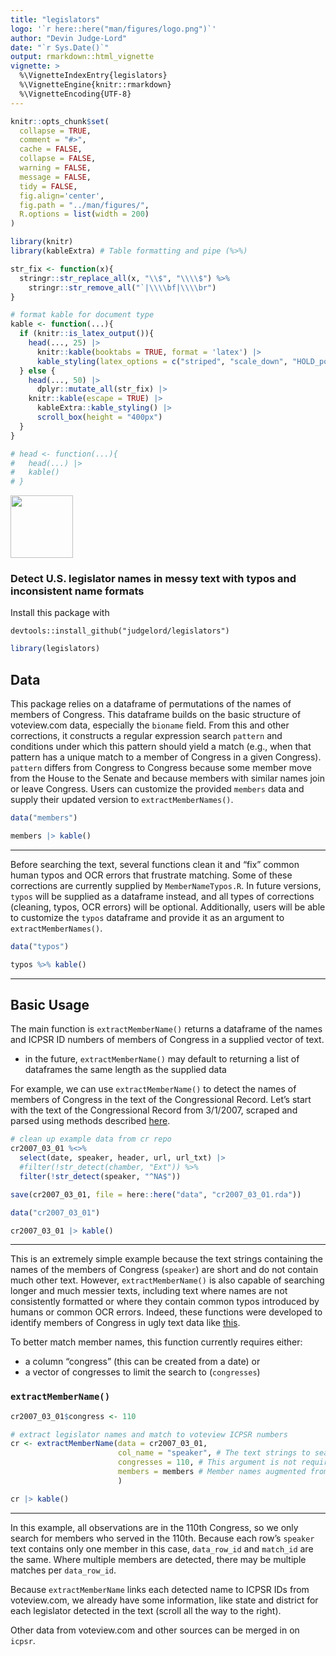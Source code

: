 ```yaml
---
title: "legislators"
logo: '`r here::here("man/figures/logo.png")`'
author: "Devin Judge-Lord"
date: "`r Sys.Date()`"
output: rmarkdown::html_vignette
vignette: >
  %\VignetteIndexEntry{legislators}
  %\VignetteEngine{knitr::rmarkdown}
  %\VignetteEncoding{UTF-8}
---
```


```r
knitr::opts_chunk$set(
  collapse = TRUE,
  comment = "#>",
  cache = FALSE,
  collapse = FALSE,
  warning = FALSE,
  message = FALSE,
  tidy = FALSE,
  fig.align='center',
  fig.path = "../man/figures/",
  R.options = list(width = 200)
)

library(knitr)
library(kableExtra) # Table formatting and pipe (%>%)

str_fix <- function(x){
  stringr::str_replace_all(x, "\\$", "\\\\$") %>% 
    stringr::str_remove_all("`|\\\\bf|\\\\br")
}

# format kable for document type 
kable <- function(...){
  if (knitr::is_latex_output()){
    head(..., 25) |>
      knitr::kable(booktabs = TRUE, format = 'latex') |>
      kable_styling(latex_options = c("striped", "scale_down", "HOLD_position"))
  } else {
    head(..., 50) |>
      dplyr::mutate_all(str_fix) |>
    knitr::kable(escape = TRUE) |>
      kableExtra::kable_styling() |>
      scroll_box(height = "400px")
  }
}

# head <- function(...){
#   head(...) |> 
#   kable() 
# }
```


<img src="../man/figures/logo.png" width="100" />

### Detect U.S. legislator names in messy text with typos and inconsistent name formats


Install this package with 
```
devtools::install_github("judgelord/legislators")
```

```r
library(legislators)
```

## Data

This package relies on a dataframe of permutations of the names of members of Congress. This dataframe builds on the basic structure of voteview.com data, especially the `bioname` field. From this and other corrections, it constructs a regular expression search `pattern` and conditions under which this pattern should yield a match (e.g., when that pattern has a unique match to a member of Congress in a given Congress). `pattern` differs from Congress to Congress because some member move from the House to the Senate and because members with similar names join or leave Congress. Users can customize the provided `members` data and supply their updated version to `extractMemberNames()`.

```r
data("members")

members |> kable()
```

---

Before searching the text, several functions clean it and "fix" common human typos and OCR errors that frustrate matching. Some of these corrections are currently supplied by `MemberNameTypos.R`. In future versions, `typos` will be supplied as a dataframe instead, and all types of corrections (cleaning, typos, OCR errors) will be optional. Additionally, users will be able to customize the `typos` dataframe and provide it as an argument to `extractMemberNames()`. 

```r
data("typos")

typos %>% kable()
```

---

## Basic Usage

The main function is `extractMemberName()` returns a dataframe of the names and ICPSR ID numbers of members of Congress in a supplied vector of text. 

- in the future, `extractMemberName()` may default to returning a list of dataframes the same length as the supplied data

For example, we can use `extractMemberName()` to detect the names of members of Congress in the text of the Congressional Record. Let's start with the text of the Congressional Record from 3/1/2007, scraped and parsed using methods described [here](https://github.com/judgelord/cr). 

```r
# clean up example data from cr repo
cr2007_03_01 %<>% 
  select(date, speaker, header, url, url_txt) |>
  #filter(!str_detect(chamber, "Ext")) %>%
  filter(!str_detect(speaker, "^NA$"))

save(cr2007_03_01, file = here::here("data", "cr2007_03_01.rda"))
```

```r
data("cr2007_03_01")

cr2007_03_01 |> kable()
```

---

This is an extremely simple example because the text strings containing the names of the members of Congress (`speaker`) are short and do not contain much other text. However, `extractMemberName()` is also capable of searching longer and much messier texts, including text where names are not consistently formatted or where they contain common typos introduced by humans or common OCR errors. Indeed, these functions were developed to identify members of Congress in ugly text data like [this](https://judgelord.github.io/corr/corr_pres.html#22). 

To better match member names, this function currently requires either:

- a column "congress" (this can be created from a date) or 
- a vector of congresses to limit the search to (`congresses`)

### `extractMemberName()`

```r
cr2007_03_01$congress <- 110

# extract legislator names and match to voteview ICPSR numbers
cr <- extractMemberName(data = cr2007_03_01, 
                        col_name = "speaker", # The text strings to search
                        congresses = 110, # This argument is not required in this case because the data contain a "congress" column
                        members = members # Member names augmented from voteview come with this package, but users can also supply a customised data frame
                        )

cr |> kable()
```

---

In this example, all observations are in the 110th Congress, so we only search for members who served in the 110th. Because each row's `speaker` text contains only one member in this case, `data_row_id` and `match_id` are the same. Where multiple members are detected, there may be multiple matches per `data_row_id`. 


Because `extractMemberName` links each detected name to ICPSR IDs from voteview.com, we already have some information, like state and district for each legislator detected in the text (scroll all the way to the right). 

Other data from voteview.com and other sources can be merged in on `icpsr`. 
